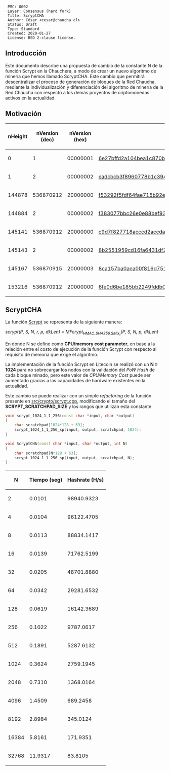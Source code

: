 <pre>
 PMC: 0002
 Layer: Consensus (hard fork)
 Title: ScryptCHA
 Author: César <cesar@chaucha.cl>
 Status: Draft
 Type: Standard
 Created: 2020-01-27
 License: BSD 2-clause license.
</pre>

==Introducción==

Este documento describe una propuesta de cambio de la constante N de la función Scrypt en la Chauchera, a modo de crear un nuevo algoritmo de minería que hemos llamado ScryptCHA. Este cambio que permitirá descentralizar el proceso de generación de bloques de la Red Chaucha, mediante la individualización y diferenciación del algoritmo de minería de la Red Chaucha con respecto a los demás proyectos de criptomonedas activos en la actualidad.

==Motivación==

{| 
!nHeight
!nVersion (dec)
!nVersion (hex)
!Hash
|-
|0
|1
|00000001
|[https://explorer.cha.terahash.cl/block/6e27bffd2a104bea1c870be76aab1cce13bebb0db40606773827517da9528174 6e27bffd2a104bea1c870be76aab1cce13bebb0db40606773827517da9528174] 
|-
|1
|2
|00000002
|[https://explorer.cha.terahash.cl/block/eadcbcb3f8960778b1c39415d1447a5cb45981ac15b269e31924f5f4701ea0e8 eadcbcb3f8960778b1c39415d1447a5cb45981ac15b269e31924f5f4701ea0e8]
|-
|144878 
|536870912 
|20000000 
|[https://explorer.cha.terahash.cl/block/f53292f5fdf64fae715b92e06c0804c64541c6121f6942bc9c2afcb2d3010d4e f53292f5fdf64fae715b92e06c0804c64541c6121f6942bc9c2afcb2d3010d4e] 
|-
|144884
|2
|00000002 
|[https://explorer.cha.terahash.cl/block/f383077bbc26e0e88bef93c58b30357bbe9c87dd65a74f3ca8546a12d07ba40c f383077bbc26e0e88bef93c58b30357bbe9c87dd65a74f3ca8546a12d07ba40c]
|-
|145141 
|536870912 
|20000000 
|[https://explorer.cha.terahash.cl/block/c9d7f827718acccd2accda07c983fd9cccace261aa530873aa3cbfa4cd39274f c9d7f827718acccd2accda07c983fd9cccace261aa530873aa3cbfa4cd39274f]
|-
|145143 
|2 
|00000002 
|[https://explorer.cha.terahash.cl/block/8b2551959cd16fa6431df2cb9dfb9b8754c8ebd29853b5f7b804e2bfa1b1fc5c 8b2551959cd16fa6431df2cb9dfb9b8754c8ebd29853b5f7b804e2bfa1b1fc5c]
|-
|145167 
|536870915 
|20000003 
|[https://explorer.cha.terahash.cl/block/8ca157ba0aea00f816d75149d0e8616a5e9dfa2fdd0c380e601038a9f0692774 8ca157ba0aea00f816d75149d0e8616a5e9dfa2fdd0c380e601038a9f0692774]
|-
|153216 
|536870912 
|20000000 
|[https://explorer.cha.terahash.cl/block/6fe0d6be185bb2249fddb09bc0bc9243f0d950fc16f8f23255ccac7c5676c02e 6fe0d6be185bb2249fddb09bc0bc9243f0d950fc16f8f23255ccac7c5676c02e]
|}

==ScryptCHA==

La función [https://www.tarsnap.com/scrypt/scrypt.pdf Scrypt] se representa de la siguiente manera:

''scrypt(P, S, N, r, p, dkLen) = MFcrypt<sub>HMAC_SHA256,SMix<sub>r</sub></sub>(P, S, N, p, dkLen) 	''

En donde N se define como '''CPU/memory cost parameter''', en base a la relación entre el costo de ejecución de la función Scrypt con respecto al requisito de memoria que exige el algoritmo.

La implementación de la función Scrypt en Litecoin se realizó con un '''N = 1024''' para no sobrecargar los nodos con la validación del ''PoW Hash'' de cada bloque minado, pero este valor de ''CPU/Memory Cost'' puede ser aumentado gracias a las capacidades de hardware existentes en la actualidad.

Este cambio se puede realizar con un simple ''refactoring'' de la función presente en [https://github.com/proyecto-chaucha/chauchera/blob/master/src/crypto/scrypt.cpp#L328 src/crypto/scrypt.cpp], modificando el tamaño del '''SCRYPT_SCRATCHPAD_SIZE''' y los rangos que utilizan esta constante.

<source lang="c++">
void scrypt_1024_1_1_256(const char *input, char *output)
{
    char scratchpad[1024*128 + 63];
    scrypt_1024_1_1_256_sp(input, output, scratchpad, 1024);
}

void ScryptCHA(const char *input, char *output, int N)
{
    char scratchpad[N*128 + 63];
    scrypt_1024_1_1_256_sp(input, output, scratchpad, N);
}
</source>

{| 
!N
!Tiempo (seg)
!Hashrate (H/s)
|-
|2
|0.0101
|98940.9323
|-
|4
|0.0104
|96122.4705
|-
|8
|0.0113
|88834.1417
|-
|16
|0.0139
|71762.5199
|-
|32
|0.0205
|48701.8880
|-
|64
|0.0342
|29281.6532
|-
|128
|0.0619
|16142.3689
|-
|256
|0.1022
|9787.0617
|-
|512
|0.1891
|5287.6132
|-
|1024
|0.3624
|2759.1945
|-
|2048
|0.7310
|1368.0164
|-
|4096
|1.4509
|689.2458
|-
|8192
|2.8984
|345.0124
|-
|16384
|5.8161
|171.9351
|-
|32768
|11.9317
|83.8105
|}
